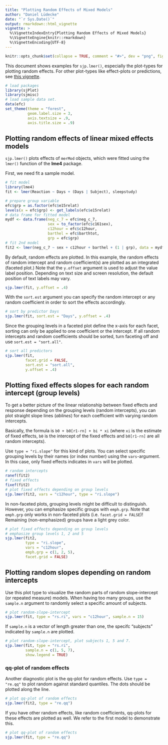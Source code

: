 ```yaml
---
title: "Plotting Random Effects of Mixed Models"
author: "Daniel Lüdecke"
date: "`r Sys.Date()`"
output: rmarkdown::html_vignette
vignette: >
  %\VignetteIndexEntry{Plotting Random Effects of Mixed Models}
  %\VignetteEngine{knitr::rmarkdown}
  %\VignetteEncoding{UTF-8}
---
```

```r
knitr::opts_chunk$set(collapse = TRUE, comment = "#>", dev = "png", fig.width = 7, fig.height = 5, message = FALSE, warning = FALSE)
```


This document shows examples for `sjp.lmer()`, especially the plot-types for plotting random effects. For other plot-types like effect-plots or predictions, see [this vignette](sjpglm.html).

```r
# load packages
library(sjPlot)
library(sjmisc)
# load sample data set.
data(efc)
set_theme(theme = "forest", 
          geom.label.size = 3, 
          axis.textsize = .9, 
          axis.title.size = .9)
```

## Plotting random effects of linear mixed effects models

`sjp.lmer()` plots effects of `merMod` objects, which were fitted using the `lmer()` function of the **lme4** package.

First, we need fit a sample model.

```r
# fit model
library(lme4)
fit <- lmer(Reaction ~ Days + (Days | Subject), sleepstudy)

# prepare group variable
efc$grp = as.factor(efc$e15relat)
levels(x = efc$grp) <- get_labels(efc$e15relat)
# data frame for fitted model
mydf <- data.frame(neg_c_7 = efc$neg_c_7,
                   sex = to_factor(efc$c161sex),
                   c12hour = efc$c12hour,
                   barthel = efc$barthtot,
                   grp = efc$grp)
# fit 2nd model
fit2 <- lmer(neg_c_7 ~ sex + c12hour + barthel + (1 | grp), data = mydf)
```

By default, random effects are plotted. In this example, the random effects of random intercept and random coefficient(s) are plotted as an integrated (faceted plot.) Note that the `y.offset` argument is used to adjust the value label position. Depending on text size and screen resolution, the default position of text labels may vary.

```r
sjp.lmer(fit, y.offset = .4)
``` 

With the `sort.est` argument you can specify the random intercept or any random coefficient in order to sort the effects accordingly.

```r
# sort by predictor Days
sjp.lmer(fit, sort.est = "Days", y.offset = .4)
``` 

Since the grouping levels in a faceted plot define the x-axis for each facet, sorting can only be applied to one coefficient or the intercept. If all random intercepts and random coefficients should be sorted, turn faceting off and use `sort.est = "sort.all"`.

```r
# sort all predictors
sjp.lmer(fit,
         facet.grid = FALSE,
         sort.est = "sort.all",
         y.offset = .4)
``` 


## Plotting fixed effects slopes for each random intercept (group levels)

To get a better picture of the linear relationship between fixed effects and response depending on the grouping levels (random intercepts), you can plot straight slope lines (*ablines*) for each coefficient with varying random intercepts.

Basically, the formula is `b0 + b0[r1-rn] + bi * xi` (where `xi` is the estimate of fixed effects, `b0` is the intercept of the fixed effects and `b0[r1-rn]` are all random intercepts).

Use `type = "ri.slope"` for this kind of plots. You can select specific grouping levels by their names (or index number) using the `vars`-argument. In this case, only fixed effects indicates in `vars` will be plotted.

```r
# random intercepts
ranef(fit2)
# fixed effects
fixef(fit2)
# plot fixed effects depending on group levels
sjp.lmer(fit2, vars = "c12hour", type = "ri.slope")
``` 

In non-faceted plots, grouping levels might be difficult to distinguish. However, you can emphasize specific groups with `emph.grp`. Note that `emph.grp` only works in non-faceted plots (i.e. `facet.grid = FALSE`)! Remaining (non-emphasized) groups have a light grey color.

```r
# plot fixed effects depending on group levels
# emphasize group levels 1, 2 and 5
sjp.lmer(fit2, 
         type = "ri.slope", 
         vars = "c12hour", 
         emph.grp = c(1, 2, 5), 
         facet.grid = FALSE)
```

## Plotting random slopes depending on random intercepts

Use this plot type to visualize the random parts of random slope-intercept (or repeated measure) models. When having too many groups, use the `sample.n` argument to randomly select a specific amount of subjects.

```r
# plot random-slope-intercept
sjp.lmer(fit, type = "rs.ri", vars = "c12hour", sample.n = 15)
``` 

If `sample.n` is a vector of length greater than one, the specifc "subjects" indicated by `sample.n` are plotted.

```r
# plot random-slope-intercept, plot subjects 1, 5 and 7.
sjp.lmer(fit, type = "rs.ri", 
         sample.n = c(1, 5, 7),
         show.legend = TRUE)
``` 

### qq-plot of random effects

Another diagnostic plot is the qq-plot for random effects. Use `type = "re.qq"` to plot random against standard quantiles. The dots should be plotted along the line.

```r
# plot qq-plot of random effects
sjp.lmer(fit2, type = "re.qq")
``` 

If you have other random effects, like random coefficients, qq-plots for these effects are plotted as well. We refer to the first model to demonstrate this.

```r
# plot qq-plot of random effects
sjp.lmer(fit, type = "re.qq")
``` 